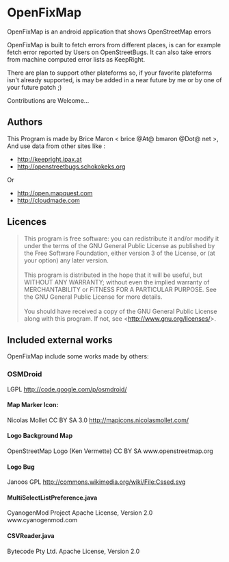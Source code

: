 = OpenFixMap =

OpenFixMap is an android application that shows OpenStreetMap errors

OpenFixMap is built to fetch errors from different places, 
is can for example fetch error reported by Users on OpenStreetBugs.
It can also take errors from machine computed error lists as KeepRight.

There are plan to support other plateforms so, if your favorite plateforms
isn't already supported, is may be added in a near future
by me or by one of your future patch  ;)

Contributions are Welcome...


== Authors ==

This Program is made by Brice Maron < brice @At@ bmaron  @Dot@ net >,
And use data from other sites like :

* http://keepright.ipax.at
* http://openstreetbugs.schokokeks.org

Or 

* http://open.mapquest.com
* http://cloudmade.com

== Licences ==

<blockquote>
This program is free software: you can redistribute it and/or modify
it under the terms of the GNU General Public License as published by
the Free Software Foundation, either version 3 of the License, or
(at your option) any later version.
<br /><br />
This program is distributed in the hope that it will be useful,
but WITHOUT ANY WARRANTY; without even the implied warranty of
MERCHANTABILITY or FITNESS FOR A PARTICULAR PURPOSE.  See the
GNU General Public License for more details.
<br /><br />

You should have received a copy of the GNU General Public License
along with this program.  If not, see <http://www.gnu.org/licenses/>.

</blockquote>
== Included external works ==

OpenFixMap include some works made by others:

=== OSMDroid ===

LGPL
http://code.google.com/p/osmdroid/

==== Map Marker Icon: ====

Nicolas Mollet
CC BY SA 3.0
http://mapicons.nicolasmollet.com/

==== Logo Background Map ====

OpenStreetMap Logo (Ken Vermette)
CC BY SA
www.openstreetmap.org

==== Logo Bug ====

Janoos
GPL
http://commons.wikimedia.org/wiki/File:Cssed.svg

==== MultiSelectListPreference.java ====

CyanogenMod Project
Apache License, Version 2.0
www.cyanogenmod.com


==== CSVReader.java ====

Bytecode Pty Ltd.
Apache License, Version 2.0
